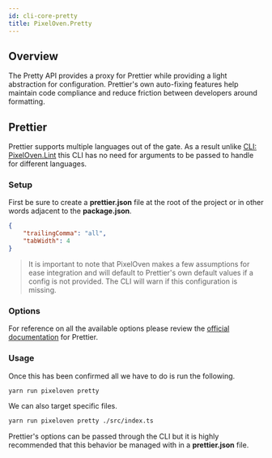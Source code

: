 ```yaml
---
id: cli-core-pretty
title: PixelOven.Pretty
---
```


## Overview
The Pretty API provides a proxy for Prettier while providing a light abstraction for configuration. Prettier's own auto-fixing features help maintain code compliance and reduce friction between developers around formatting.

## Prettier

Prettier supports multiple languages out of the gate. As a result unlike [CLI: PixelOven.Lint](/docs/api/cli-core-lint) this CLI has no need for arguments to be passed to handle for different languages.

### Setup
First be sure to create a **prettier.json** file at the root of the project or in other words adjacent to the **package.json**.
```json
{
    "trailingComma": "all",
    "tabWidth": 4
}
```
> It is important to note that PixelOven makes a few assumptions for ease integration and will default to Prettier's own default values if a config is not provided. The CLI will warn if this configuration is missing.

### Options
For reference on all the available options please review the [official documentation](https://prettier.io/) for Prettier. 

### Usage
Once this has been confirmed all we have to do is run the following.
```bash
yarn run pixeloven pretty
```
We can also target specific files.
```bash
yarn run pixeloven pretty ./src/index.ts
```
Prettier's options can be passed through the CLI but it is highly recommended that this behavior be managed with in a **prettier.json** file.
